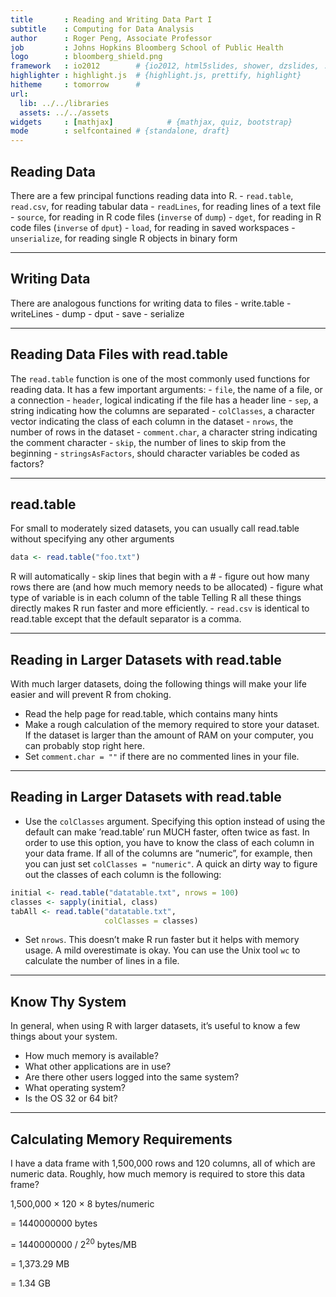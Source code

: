 ```yaml
---
title       : Reading and Writing Data Part I
subtitle    : Computing for Data Analysis
author      : Roger Peng, Associate Professor
job         : Johns Hopkins Bloomberg School of Public Health
logo        : bloomberg_shield.png
framework   : io2012        # {io2012, html5slides, shower, dzslides, ...}
highlighter : highlight.js  # {highlight.js, prettify, highlight}
hitheme     : tomorrow      # 
url:
  lib: ../../libraries
  assets: ../../assets
widgets     : [mathjax]            # {mathjax, quiz, bootstrap}
mode        : selfcontained # {standalone, draft}
---
```


## Reading Data

There are a few principal functions reading data into R. 
- `read.table`, `read.csv`, for reading tabular data 
- `readLines`, for reading lines of a text file
- `source`, for reading in R code files (`inverse` of `dump`) 
- `dget`, for reading in R code files (`inverse` of `dput`)
- `load`, for reading in saved workspaces
- `unserialize`, for reading single R objects in binary form

---

## Writing Data

There are analogous functions for writing data to files
- write.table
- writeLines
- dump
- dput
- save
- serialize

---

## Reading Data Files with read.table

The `read.table` function is one of the most commonly used functions for reading data. It has a few important arguments:
- `file`, the name of a file, or a connection
- `header`, logical indicating if the file has a header line
- `sep`, a string indicating how the columns are separated
- `colClasses`, a character vector indicating the class of each column in the dataset 
- `nrows`, the number of rows in the dataset
- `comment.char`, a character string indicating the comment character
- `skip`, the number of lines to skip from the beginning
- `stringsAsFactors`, should character variables be coded as factors?

---

## read.table

For small to moderately sized datasets, you can usually call read.table without specifying any other arguments

```r
data <- read.table("foo.txt")
```

R will automatically
- skip lines that begin with a #
- figure out how many rows there are (and how much memory needs to be allocated)
- figure what type of variable is in each column of the table
Telling R all these things directly makes R run faster and more efficiently.
- `read.csv` is identical to read.table except that the default separator is a comma.

---

## Reading in Larger Datasets with read.table

With much larger datasets, doing the following things will make your life easier and will prevent R from choking.

- Read the help page for read.table, which contains many hints
- Make a rough calculation of the memory required to store your dataset. If the dataset is larger than the amount of RAM on your computer, you can probably stop right here.
- Set `comment.char = ""` if there are no commented lines in your file.

---

## Reading in Larger Datasets with read.table

- Use the `colClasses` argument. Specifying this option instead of using the default can make ’read.table’ run MUCH faster, often twice as fast. In order to use this option, you have to know the class of each column in your data frame. If all of the columns are “numeric”, for example, then you can just set `colClasses = "numeric"`. A quick an dirty way to figure out the classes of each column is the following:

```r
initial <- read.table("datatable.txt", nrows = 100)
classes <- sapply(initial, class)
tabAll <- read.table("datatable.txt",
                     colClasses = classes)
```

- Set `nrows`. This doesn’t make R run faster but it helps with memory usage. A mild overestimate is okay. You can use the Unix tool `wc` to calculate the number of lines in a file.

---

## Know Thy System

In general, when using R with larger datasets, it’s useful to know a few things about your system.

- How much memory is available?
- What other applications are in use?
- Are there other users logged into the same system? 
- What operating system?
- Is the OS 32 or 64 bit?

---

## Calculating Memory Requirements

I have a data frame with 1,500,000 rows and 120 columns, all of which are numeric data. Roughly, how much memory is required to store this data frame?


1,500,000 × 120 × 8 bytes/numeric 

  = 1440000000 bytes
  
  = 1440000000 / $2^{20}$ bytes/MB  
  
  = 1,373.29 MB
  
  = 1.34 GB                     